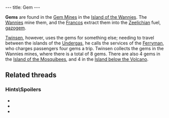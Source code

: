 ---
title: Gem
---

{{twinsunica import}}{{Infobox Item
 |image=Gem.gif
 |type=currency
 |critical=yes
 |magical=no
 |unique=no
 |lba1=
 |lba2=yes
 |upgrades=no
 |rowposition=4
 |columnposition=4
 |effect=none
 |effectamount=
 |purpose=
 |combattype=none
 |powerlevel=none
 |rate=none
 |range=none
 |damage=none
}}

'''Gems''' are found in the [[Gem Mine]]s in the [[Island of the Wannies]]. The [[Wannie]]s mine them, and the [[Franco]]s extract them into the [[Zeelich]]ian fuel, [[gazogem]].

[[Twinsen]], however, uses the gems for something else; needing to travel between the islands of the [[Undergas]], he calls the services of the [[Ferryman]], who charges passengers four gems a trip. Twinsen collects the gems in the Wannies mines, where there is a total of 8 gems. There are also 4 gems in the [[Island of the Mosquibees]], and 4 in the [[Island below the Volcano]].

==Related threads==
===Hints\Spoilers===
* {{thread|id=11469|title=help}}
* {{thread|id=7446|title=Not enough gems to go back to the Island of the Mosquibees after speaking to queen}}
* {{thread|id=768|title=really really need help}}